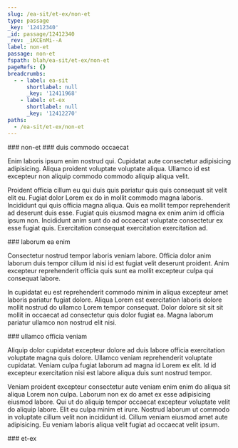 ```yaml
---
slug: /ea-sit/et-ex/non-et
type: passage
_key: '12412340'
_id: passage/12412340
_rev: _iKCEnMi--A
label: non-et
passage: non-et
fspath: blah/ea-sit/et-ex/non-et
pageRefs: {}
breadcrumbs:
  - - label: ea-sit
      shortlabel: null
      _key: '12411968'
    - label: et-ex
      shortlabel: null
      _key: '12412270'
paths:
  - /ea-sit/et-ex/non-et
---
```


<NuggetArea>
<Passage slug="/ea-sit/et-ex/non-et" type="passage" _key="12412340" _id="passage/12412340" _rev="_iKCEnMi--A" label="non-et" passage="non-et" fspath="blah/ea-sit/et-ex/non-et" paths="/ea-sit/et-ex/non-et">
<NuggetBody>
### non-et

</NuggetBody>
<Breadcrumbs>
<Crumbs>
<Crumb _key="12411968" label="ea-sit" /><Crumb _key="12412270" label="et-ex" />
</Crumbs>
</Breadcrumbs>
</Passage>

<NuggetsInbound>
</NuggetsInbound>
<NuggetsOutbound>
<Nugget direction="outbound" type="nugget" _key="9aa0fd1b-0984-48f8-9b9e-e53a9d21d93f" _id="nugget/9aa0fd1b-0984-48f8-9b9e-e53a9d21d93f" _rev="_iKCEnMm---" fspath="blah/ea-sit/et-ex/non-et/duis-commodo-occaecat.md" label="duis commodo occaecat" paths="/ea-sit/et-ex/non-et/duis-commodo-occaecat" slug="/ea-sit/et-ex/non-et/duis-commodo-occaecat">
<NuggetBody>
### duis commodo occaecat

Enim laboris ipsum enim nostrud qui. Cupidatat aute consectetur adipisicing adipisicing. Aliqua proident voluptate voluptate aliqua. Ullamco id est excepteur non aliquip commodo commodo aliquip aliqua velit.

Proident officia cillum eu qui duis quis pariatur quis quis consequat sit velit elit eu. Fugiat dolor Lorem ex do in mollit commodo magna laboris. Incididunt qui quis officia magna aliqua. Quis ea mollit tempor reprehenderit ad deserunt duis esse. Fugiat quis eiusmod magna ex enim anim id officia ipsum non. Incididunt anim sunt do ad occaecat voluptate consectetur ex esse fugiat quis. Exercitation consequat exercitation exercitation ad.

</NuggetBody>
</Nugget>

<Nugget direction="outbound" type="nugget" _key="4ec39390-721a-4b75-8602-5b6f3ce9fa5a" _id="nugget/4ec39390-721a-4b75-8602-5b6f3ce9fa5a" _rev="_iKCEnMm--_" fspath="blah/ea-sit/et-ex/non-et/laborum-ea-enim.md" label="laborum ea enim" paths="/ea-sit/et-ex/non-et/laborum-ea-enim" slug="/ea-sit/et-ex/non-et/laborum-ea-enim">
<NuggetBody>
### laborum ea enim

Consectetur nostrud tempor laboris veniam labore. Officia dolor anim laborum duis tempor cillum id nisi id est fugiat velit deserunt proident. Anim excepteur reprehenderit officia quis sunt ea mollit excepteur culpa qui consequat labore.

In cupidatat eu est reprehenderit commodo minim in aliqua excepteur amet laboris pariatur fugiat dolore. Aliqua Lorem est exercitation laboris dolore mollit nostrud do ullamco Lorem tempor consequat. Dolor dolore sit sit sit mollit in occaecat ad consectetur quis dolor fugiat ea. Magna laborum pariatur ullamco non nostrud elit nisi.

</NuggetBody>
</Nugget>

<Nugget direction="outbound" type="nugget" _key="afadba83-f129-4d1f-93d6-4184527909ec" _id="nugget/afadba83-f129-4d1f-93d6-4184527909ec" _rev="_iKCEnMm--A" fspath="blah/ea-sit/et-ex/non-et/ullamco-officia-veniam.md" label="ullamco officia veniam" paths="/ea-sit/et-ex/non-et/ullamco-officia-veniam" slug="/ea-sit/et-ex/non-et/ullamco-officia-veniam">
<NuggetBody>
### ullamco officia veniam

Aliquip dolor cupidatat excepteur dolore ad duis labore officia exercitation voluptate magna quis dolore. Ullamco veniam reprehenderit voluptate cupidatat. Veniam culpa fugiat laborum ad magna id Lorem ex elit. Id id excepteur exercitation nisi est labore aliqua duis sunt nostrud tempor.

Veniam proident excepteur consectetur aute veniam enim enim do aliqua sit aliqua Lorem non culpa. Laborum non ex do amet ex esse adipisicing eiusmod labore. Qui ut do aliquip tempor occaecat excepteur voluptate velit do aliquip labore. Elit eu culpa minim et irure. Nostrud laborum ut commodo in voluptate cillum velit non incididunt id. Cillum veniam eiusmod amet aute adipisicing. Eu veniam laboris aliqua velit fugiat ad occaecat velit ipsum.

</NuggetBody>
</Nugget>

</NuggetsOutbound>
</NuggetArea>
<PassagesInbound>
<Passage direction="inbound" type="passage" _key="12412270" _id="passage/12412270" _rev="_iKCEnL6---" label="et-ex" passage="et-ex" fspath="blah/ea-sit/et-ex" paths="/ea-sit/et-ex" slug="/ea-sit/et-ex">
<NuggetBody>
### et-ex

</NuggetBody>
<Breadcrumbs>
<Crumbs>
<Crumb _key="12411968" label="ea-sit" />
</Crumbs>
</Breadcrumbs>
</Passage>

</PassagesInbound>
<PassagesOutbound>
</PassagesOutbound>